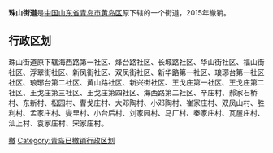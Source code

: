 '''珠山街道'''是[[中华人民共和国|中国]][[山东省|山东省]][[青岛市|青岛市]][[黄岛区|黄岛区]]原下辖的一个街道，2015年撤销。

== 行政区划 ==

珠山街道原下辖海西路第一社区、烽台路社区、长城路社区、华山街社区、福山街社区、浮翠街社区、新凤街社区、双凤街社区、新华路第一社区、琅琊台第一社区社区、琅琊台第二社区、黄山路社区、新兴街社区、王戈庄第一社区、王戈庄第二社区、王戈庄第三社区、王戈庄第四社区、海西路第二社区、辛庄村、郝家石桥村、东新村、松园村、曹戈庄村、大邓陶村、小邓陶村、崔家庄村、双凤山村、胜利村、孟家庄村、燮里村、小台后村、刘家园村、马厂村、秦家庄村、瓦屋庄村、汕上村、袁家庄村、宋家庄村。

{{青岛小作品}}

[[Category:黄岛区|撤]]
[[Category:青岛已撤销行政区划|Category:青岛已撤销行政区划]]